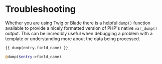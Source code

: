 
# Troubleshooting

Whether you are using Twig or Blade there is a helpful `dump()` function available to provide a nicely formatted version of PHP's native `var_dump()` output.  This can be incredibly useful when debugging a problem with a template or understanding more about the data being processed.

<Tabs>
<TabItem value="twig" label="Twig">

```php
{{ dump(entry.field_name) }}
```

</TabItem>
<TabItem value="blade" label="Blade">

```php
@dump($entry->field_name)
```

</TabItem>
</Tabs>